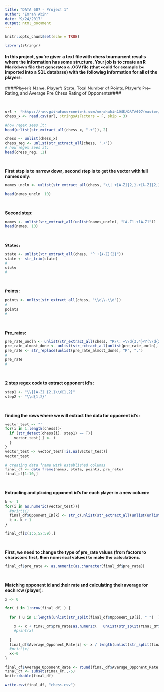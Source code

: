 ```yaml
---
title: "DATA 607 - Project 1"
author: "Emrah Akin"
date: "9/24/2017"
output: html_document
---
```


```r
knitr::opts_chunk$set(echo = TRUE)
```

```r
library(stringr)
```

#### In this project, you’re given a text file with chess tournament results where the information has some structure. Your job is to create an R Markdown file that generates a .CSV file (that could for example be imported into a SQL database) with the following information for all of the players:

####Player’s Name, Player’s State, Total Number of Points, Player’s Pre-Rating, and Average Pre Chess Rating of Opponents####

<br>

```r
url <- "https://raw.githubusercontent.com/emrahakin1985/DATA607/master/datasets/tournamentinfo.txt"
chess_x <- read.csv(url, stringsAsFactors = F, skip = 3)

#how regex sees it:
head(unlist(str_extract_all(chess_x, ".+")), 2)

```


```r
chess <- unlist(chess_x)
chess_reg <- unlist(str_extract_all(chess, ".+"))
# how regex sees it:
head(chess_reg, 11)
```

<br>

**First step is to narrow down, second step is to get the vector with full names only:**
```r
names_uncln <- unlist(str_extract_all(chess, "\\| +[A-Z]{2,}.+[A-Z]{2,} +\\|?"))

head(names_uncln, 10)

```

<br>

**Second step:**
```r
names <- unlist(str_extract_all(unlist(names_uncln), "[A-Z].+[A-Z]"))
head(names, 10)
```

<br>

**States:**
```r
state <- unlist(str_extract_all(chess, "^ +[A-Z]{2}"))
state <- str_trim(state)
#
state
#
```

<br>

**Points:**
```r
points <- unlist(str_extract_all(chess, "\\d\\.\\d"))
#
points
#
```

<br>

**Pre_rates:**
```r
pre_rate_uncln <- unlist(str_extract_all(chess, "R\\: +\\d{3,4}P?(\\d{2})?"))
pre_rate_almost_done <- unlist(str_extract_all(unlist(pre_rate_uncln), "\\d.+\\d"))
pre_rate <- str_replace(unlist(pre_rate_almost_done), "P", ".")
#
pre_rate
#
```

<br>

**2 step regex code to extract opponent id's:**
```r
step1 <- "\\|[A-Z] {2,}\\d{1,2}"
step2 <- "\\d{1,2}"
```

<br>

**finding the rows where we will extract the data for opponent id's:**
```r
vector_test <- ""
for(i in 1:length(chess)){
  if (str_detect(chess[i], step1) == T){
    vector_test[i] <- i
  } 
}
vector_test <- vector_test[!is.na(vector_test)]
vector_test
```

```r
# creating data frame with established columns
final_df <- data.frame(names, state, points, pre_rate)
final_df[1:10,]
```

<br>

**Extracting and placing opponent id's for each player in a new column:**
```r

k <- 1
for(i in as.numeric(vector_test)){
  #print(i)
  final_df$Opponent_ID[k] <- str_c(unlist(str_extract_all(unlist(unlist(str_extract_all(chess[i], step1))), step2)), collapse = " ")
  k <- k + 1
}

final_df[c(1:5,55:59),]
```

<br>

**First, we need to change the type of pre_rate values (from factors to characters first, then numerical values) to make the calculations.**
```r
final_df$pre_rate <- as.numeric(as.character(final_df$pre_rate))
```

<br>

**Matching opponent id and their rate and calculating their average for each row (player):** 
```r
x <- 0

for( i in 1:nrow(final_df) ) {
  
  for ( u in 1:length(unlist(str_split(final_df$Opponent_ID[i], " ")  )  )   ){
    
    x <- x + final_df$pre_rate[as.numeric(   unlist(str_split(final_df$Opponent_ID[i], " "))[u]   )]
    #print(x)
    
  }
  final_df$Average_Opponent_Rate[i] <- x / length(unlist(str_split(final_df$Opponent_ID[i], " ")  )  )
  #print(x)
  x<-0
}
```

```r
final_df$Average_Opponent_Rate <- round(final_df$Average_Opponent_Rate,0)
final_df <- subset(final_df,,-5)
knitr::kable(final_df)
```

```r
write.csv(final_df, "chess.csv")
```